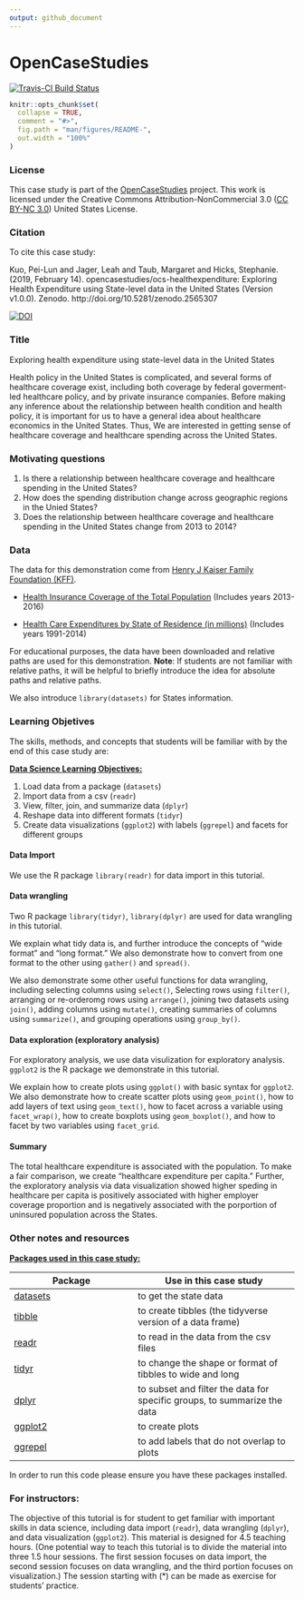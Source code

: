```yaml
---
output: github_document
---
```


<!-- README.md is generated from README.Rmd. Please edit that file -->

# OpenCaseStudies

<!-- badges: start -->
[![Travis-CI Build Status](https://travis-ci.com/muschellij2/ocs-healthexpenditure.svg?branch=master)](https://travis-ci.com/muschellij2/ocs-healthexpenditure)
<!-- badges: end -->

```r
knitr::opts_chunk$set(
  collapse = TRUE,
  comment = "#>",
  fig.path = "man/figures/README-",
  out.width = "100%"
)
```


### License 

This case study is part of the [OpenCaseStudies]() project. This work is licensed under the Creative Commons Attribution-NonCommercial 3.0 ([CC BY-NC 3.0](https://creativecommons.org/licenses/by-nc/3.0/us/)) United States License.

### Citation 

To cite this case study:

Kuo, Pei-Lun and Jager, Leah and Taub, Margaret and Hicks, Stephanie. (2019, February 14). opencasestudies/ocs-healthexpenditure: Exploring Health Expenditure using State-level data in the United States (Version v1.0.0). Zenodo. http://doi.org/10.5281/zenodo.2565307

[![DOI](https://zenodo.org/badge/151142096.svg)](https://zenodo.org/badge/latestdoi/151142096)

### Title 

Exploring health expenditure using state-level data in the United States

Health policy in the United States is complicated, and several 
forms of healthcare coverage exist, including both coverage by federal 
goverment-led healthcare policy, and by private insurance companies.
Before making any inference about the relationship between 
health condition and health policy, it is important for us to 
have a general idea about healthcare economics in the United 
States. Thus, We are interested in getting sense of healthcare 
coverage and healthcare spending across the United States.  

### Motivating questions

1. Is there a relationship between healthcare coverage and
healthcare spending in the United States?   
2. How does the spending distribution change across geographic 
regions in the Unied States?  
3. Does the relationship between healthcare coverage and 
healthcare spending in the United States change from 2013 to 2014?  

### Data

The data for this demonstration come from
[Henry J Kaiser Family Foundation (KFF)](https://www.kff.org). 

- [Health Insurance Coverage of the Total Population](https://www.kff.org/other/state-indicator/total-population/) (Includes years 2013-2016)
  
- [Health Care Expenditures by State of Residence (in millions)](https://www.kff.org/other/state-indicator/health-care-expenditures-by-state-of-residence-in-millions/) (Includes years 1991-2014)
 
For educational purposes, the data have been downloaded 
and relative paths are used for this demonstration.
**Note**: If students are not familiar with relative paths,
it will be helpful to briefly introduce the idea for absolute
paths and relative paths.

We also introduce `library(datasets)` for States information.

### Learning Objetives

The skills, methods, and concepts that students will be familiar with by the end of this case study are:

<u>**Data Science Learning Objectives:**</u>

1. Load data from a package (`datasets`)  
2. Import data from a csv (`readr`)  
3. View, filter, join, and summarize data (`dplyr`)   
4. Reshape data into different formats (`tidyr`)  
5. Create data visualizations (`ggplot2`) with labels (`ggrepel`) and facets for different groups    

#### Data Import 

We use the R package `library(readr)` for data import in this tutorial.  

#### Data wrangling 

Two R package `library(tidyr)`, `library(dplyr)` are used for data wrangling in this tutorial.  

We explain what tidy data is, and further introduce the concepts of "wide format" 
and "long format." We also demonstrate how to convert from one format to the other using 
`gather()` and `spread()`.

We also demonstrate some other useful functions for data wrangling, including 
selecting columns using `select()`, 
Selecting rows using `filter()`, 
arranging or re-orderomg rows using `arrange()`, 
joining two datasets using `join()`, 
adding columns using `mutate()`, 
creating summaries of columns using `summarize()`, 
and grouping operations using `group_by()`. 

#### Data exploration (exploratory analysis)   

For exploratory analysis, we use data visulization for exploratory analysis. `ggplot2` is the R package 
we demonstrate in this tutorial. 

We explain how to create plots using `ggplot()` with basic syntax for `ggplot2`. 
We also demonstrate how to create scatter plots using `geom_point()`,
how to add layers of text using `geom_text()`, 
how to facet across a variable using `facet_wrap()`, 
how to create boxplots using `geom_boxplot()`, 
and how to facet by two variables using `facet_grid`. 

#### Summary   

The total healthcare expenditure is associated with 
the population. To make a fair comparison, 
we create "healthcare expenditure per capita." 
Further, the exploratory analysis via data visualization showed 
higher speding in healthcare per capita 
is positively associated with higher 
employer coverage proportion and is 
negatively associated with the porportion 
of uninsured population across the States. 

### Other notes and resources 

<u>**Packages used in this case study:** </u>

 Package   | Use in this case study                                                                       
---------- |-------------
[datasets](https://stat.ethz.ch/R-manual/R-devel/library/datasets/html/00Index.html){target="_blank"} | to get the state data
[tibble](https://tibble.tidyverse.org/){target="_blank"} | to create tibbles (the tidyverse version of a data frame)
[readr](https://readr.tidyverse.org/){target="_blank"} |  to read in the data from the csv files
[tidyr](https://tidyr.tidyverse.org/){target="_blank"}      | to change the shape or format of tibbles to wide and long  
[dplyr](https://dplyr.tidyverse.org/){target="_blank"}      | to subset and filter the data for specific groups, to summarize the data
[ggplot2](https://ggplot2.tidyverse.org/){target="_blank"}      | to create plots  
[ggrepel](https://cran.r-project.org/web/packages/ggrepel/ggrepel.pdf){target="_blank"} | to add labels that do not overlap to plots

In order to run this code please ensure you have these packages installed.

### For instructors:  

The objective of this tutorial is for student to get familiar with important skills in data science, including data import (`readr`), data wrangling (`dplyr`), and data visualization (`ggplot2`). This material is designed for 4.5 teaching hours. (One potential way to teach this tutorial is to divide the material into three 1.5 hour sessions. The first session focuses on data import, the second session focuses on data wrangling, and the third portion focuses on visualization.) The session starting with (*) can be made as exercise for students' practice.

 
